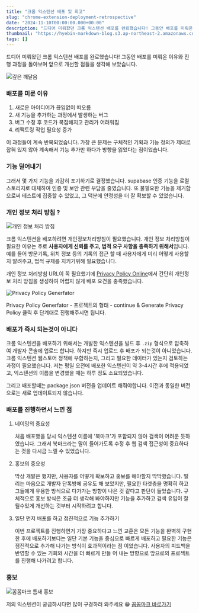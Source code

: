 ```yaml
---
title: "크롬 익스텐션 배포 및 회고"
slug: "chrome-extension-deployment-retrospective"
date: "2024-11-10T00:00:00.000+00:00"
description: "드디어 미뤄왔던 크롬 익스텐션 배포를 완료했습니다! 그동안 배포를 미뤄온 이유와 진행 과정을 돌아보며 앞으로 개선할 점들을 생각해 보았습니다."
thumbnail: "https://hyebin-markdown-blog.s3.ap-northeast-2.amazonaws.com/post/chrome-extension-deployment-retrospective/cover.jpg"
tags: []
---
```


드디어 미뤄왔던 크롬 익스텐션 배포를 완료했습니다! 그동안 배포를 미뤄온 이유와 진행 과정을 돌아보며 앞으로 개선할 점들을 생각해 보았습니다.

![깊은 깨달음](https://hyebin-markdown-blog.s3.ap-northeast-2.amazonaws.com/post/chrome-extension-deployment-retrospective/1.png)

### 배포를 미룬 이유

1. 새로운 아이디어가 끊임없이 떠오름
2. 새 기능을 추가하는 과정에서 발생하는 버그
3. 버그 수정 후 코드가 복잡해지고 관리가 어려워짐
4. 리팩토링 작업 필요성 증가

이 과정들이 계속 반복되었습니다. 가장 큰 문제는 구체적인 기획과 기능 정의가 제대로 잡혀 있지 않아 계속해서 기능 추가만 하다가 방향을 잃었다는 점이었습니다.

### 기능 덜어내기

그래서 몇 가지 기능을 과감히 포기하기로 결정했습니다. supabase 인증 기능을 로컬 스토리지로 대체하여 인증 및 보안 관련 부담을 줄였습니다. 또 불필요한 기능을 제거함으로써 테스트에 집중할 수 있었고, 그 덕분에 안정성을 더 잘 확보할 수 있었습니다.

### 개인 정보 처리 방침 ?

![개인 정보 처리 방침](https://hyebin-markdown-blog.s3.ap-northeast-2.amazonaws.com/post/chrome-extension-deployment-retrospective/2.png)

크롬 익스텐션을 배포하려면 개인정보처리방침이 필요했습니다. 개인 정보 처리방침이 필요한 이유는 주로 **사용자에게 신뢰를 주고, 법적 요구 사항을 충족하기 위해서**입니다. 예를 들어 방문기록, 위치 정보 등의 기록의 접근 할 때 사용자에게 미리 어떻게 사용할지 알려주고, 법적 규제를 지키기위해 필요했습니다.

개인 정보 처리방침 URL이 꼭 필요했기에 [Privacy Policy Online](https://www.privacypolicyonline.com/)에서 간단히 개인정보 처리 방침을 생성하여 어렵지 않게 배포 요건을 충족했습니다.

![Privacy Policy Generfator](https://hyebin-markdown-blog.s3.ap-northeast-2.amazonaws.com/post/chrome-extension-deployment-retrospective/3.png)

Privacy Policy Generfator - 프로젝트의 형태 - continue & Generate Privacy Policy 클릭 후 단계대로 진행해주시면 됩니다.

### 배포가 즉시 되는것이 아니다

크롬 익스텐션을 배포하기 위해서는 개발한 익스텐션을 빌드 후 `.zip` 형식으로 압축하여 개발자 콘솔에 업로드 합니다. 하지만 즉시 업로드 후 배포가 되는것이 아니었습니다. 크롬 익스텐션 웹스토어 정책에 부합하는지, 그리고 필요한 데이터가 있는지 검토하는 과정이 필요했습니다. 저는 평일 오전에 배포한 익스텐션이 약 3-4시간 후에 적용되었고, 익스텐션의 이름을 변경했을 때는 하루 정도 소요되었습니다.

그리고 배포할때는 package.json 버전을 업데이트 해줘야합니다. 이전과 동일한 버전으로는 새로 업데이트되지 않습니다.

### 배포를 진행하면서 느낀 점

1. 네이밍의 중요성

   처음 배포했을 당시 익스텐션 이름에 '북마크'가 포함되지 않아 검색이 어려운 듯하였습니다. 그래서 북마크라는 말이 들어가도록 수정 후 웹 검색 접근성이 중요하다는 것을 다시금 느낄 수 있었습니다.

1. 홍보의 중요성

   막상 개발은 했지만, 사용자를 어떻게 확보하고 홍보를 해야할지 막막했습니다. 떨리는 마음으로 개발자 단톡방에 공유도 해 보았지만, 필요한 타겟층을 명확히 하고 그들에게 유용한 방식으로 다가가는 방향이 나은 것 같다고 판단이 들었습니다. 구체적으로 홍보 방식은 조금 더 생각해 봐야하지만 기능을 추가하고 검색 유입이 잘 될수있게 개선하는 것부터 시작하려고 합니다.

1. 일단 먼저 배포를 하고 점진적으로 기능 추가하기

   이번 프로젝트를 진행하면거 가장 중요하다고 느낀 교훈은 모든 기능을 완벽히 구현한 후에 배포하기보다는 일단 기본 기능을 중심으로 빠르게 배포하고 필요한 기능은 점진적으로 추가해 나가는 방식이 효과적이라는 점 이었습니다. 사용자의 피드백을 반영할 수 있는 기회와 시간을 더 빠르게 만들 어 내는 방향으로 앞으로의 프로젝트를 진행해 나가려고 합니다.

### 홍보

![꼼꼼마크 틈새 홍보](https://hyebin-markdown-blog.s3.ap-northeast-2.amazonaws.com/post/chrome-extension-deployment-retrospective/4.png)

저의 익스텐션이 궁금하시다면 많이 구경하러 와주세요 😁 [꼼꼼마크 바로가기](https://chromewebstore.google.com/detail/%EB%B6%81%EB%A7%88%ED%81%AC%EB%A5%BC-%EA%B0%84%EB%8B%A8%ED%95%98%EA%B2%8C-%EA%BC%BC%EA%BC%BC%EB%A7%88%ED%81%AC/jmnomagllmdhkcdjbondejnaeeibehkd)
